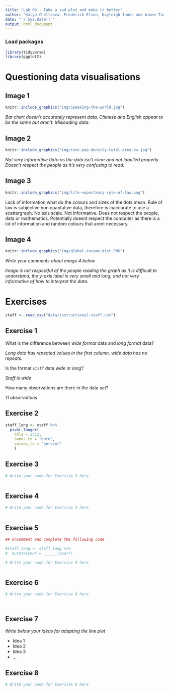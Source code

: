 ```yaml
---
title: "Lab 03 - Take a sad plot and make it better"
author: "Katya Cheltsova, Frederick Elson, Kayleigh Innes and Aimee Tumblety - The Fantastic six"
date: "`r Sys.Date()`"
output: html_document
---
```


### Load packages

```r
library(tidyverse)
library(ggplot2)
```


# Questioning data visualisations

## Image 1

```r
knitr::include_graphics("img/Speaking-the-world.jpg")
```

_Bar chart doesn't accurately represent data, Chinese and English appear to be the same but aren't. Misleading data. _





## Image 2

```r
knitr::include_graphics("img/rose-pop-density-total-area-bw.jpg")
```

_Not very informative data as the data isn't clear and not labelled properly. Doesn't respect the people as it's very confusing to read. _




## Image 3

```r
knitr::include_graphics("img/life-expectancy-rule-of-law.png")
```

Lack of information what do the colours and sizes of the dots mean.
Rule of law is subjective non quantative data, therefore is inaccurate to use a scattergraph. 
No axis scale.
Not informative.
Does not respect the people, data or mathematics.
Potentially doesnt respect the computer as there is a lot of information and random colours that arent necessary.




## Image 4

```r
knitr::include_graphics("img/global-income-dist.PNG")
```

_Write your comments about image 4 below_

_Image is not respectful of the people reading the graph as it is difficult to understand, the y-axis label is very small and long, and not very informative of how to interpret the data. _



# Exercises

```r
staff <- read_csv("data/instructional-staff.csv")
```


## Exercise 1

What is the difference between *wide format* data and *long format* data?

_Long data has repeated values in the first column, wide data has no repeats._


Is the format `staff` data *wide* or *long*?

_Staff is wide_


How many observations are there in the data set?

_11 observations_




## Exercise 2

```r
staff_long <- staff %>%
  pivot_longer(
    cols = 2:12, 
    names_to = "date",
    values_to = "percent"
    )

```


## Exercise 3

```r
# Write your code for Exercise 3 here



```

## Exercise 4

```r
# Write your code for Exercise 4 here



```

## Exercise 5

```r
## Uncomment and complete the following code

#staff_long <- staff_long %>%
#  mutate(year = ______(year))
```


```r
# Write your code for Exercise 5 here



```

## Exercise 6

```r
# Write your code for Exercise 6 here




```

## Exercise 7

_Write below your ideas for adapting the line plot_

* Idea 1
* Idea 2
* Idea 3
* ...


## Exercise 8

```r
# Write your code for Exercise 8 here



```

